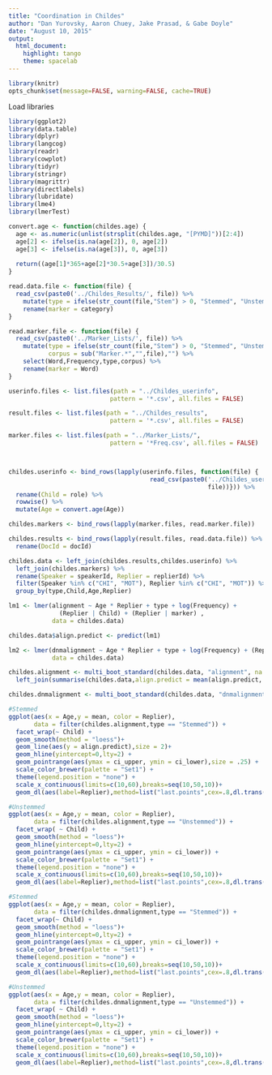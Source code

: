 ```yaml
---
title: "Coordination in Childes"
author: "Dan Yurovsky, Aaron Chuey, Jake Prasad, & Gabe Doyle"
date: "August 10, 2015"
output:
  html_document:
    highlight: tango
    theme: spacelab
---
```

```r
library(knitr)
opts_chunk$set(message=FALSE, warning=FALSE, cache=TRUE)
```

Load libraries
```r
library(ggplot2)
library(data.table)
library(dplyr)
library(langcog)
library(readr)
library(cowplot)
library(tidyr)
library(stringr)
library(magrittr)
library(directlabels)
library(lubridate)
library(lme4)
library(lmerTest)
```

```r
convert.age <- function(childes.age) {
  age <- as.numeric(unlist(strsplit(childes.age, "[PYMD]"))[2:4])
  age[2] <- ifelse(is.na(age[2]), 0, age[2])
  age[3] <- ifelse(is.na(age[3]), 0, age[3])
 
  return((age[1]*365+age[2]*30.5+age[3])/30.5)
}

read.data.file <- function(file) {
  read_csv(paste0('../Childes_Results/', file)) %>%
    mutate(type = ifelse(str_count(file,"Stem") > 0, "Stemmed", "Unstemmed")) %>%
    rename(marker = category)
}

read.marker.file <- function(file) {
  read_csv(paste0('../Marker_Lists/', file)) %>%
    mutate(type = ifelse(str_count(file,"Stem") > 0, "Stemmed", "Unstemmed"),
           corpus = sub("Marker.*","",file),"") %>%
    select(Word,Frequency,type,corpus) %>%
    rename(marker = Word)
}

```

```r
userinfo.files <- list.files(path = "../Childes_userinfo", 
                            pattern = '*.csv', all.files = FALSE)

result.files <- list.files(path = "../Childes_results", 
                            pattern = '*.csv', all.files = FALSE)

marker.files <- list.files(path = "../Marker_Lists/", 
                            pattern = '*Freq.csv', all.files = FALSE)



childes.userinfo <- bind_rows(lapply(userinfo.files, function(file) {
                                       read_csv(paste0('../Childes_userinfo/',
                                                       file))})) %>%
  rename(Child = role) %>%
  rowwise() %>%
  mutate(Age = convert.age(Age))

childes.markers <- bind_rows(lapply(marker.files, read.marker.file))

childes.results <- bind_rows(lapply(result.files, read.data.file)) %>%
  rename(DocId = docId)
```

```r
childes.data <- left_join(childes.results,childes.userinfo) %>%
  left_join(childes.markers) %>%
  rename(Speaker = speakerId, Replier = replierId) %>%
  filter(Speaker %in% c("CHI", "MOT"), Replier %in% c("CHI", "MOT")) %>%
  group_by(type,Child,Age,Replier)
```

```r

lm1 <- lmer(alignment ~ Age * Replier + type + log(Frequency) + 
              (Replier | Child) + (Replier | marker) ,
            data = childes.data)

childes.data$align.predict <- predict(lm1)

lm2 <- lmer(dnmalignment ~ Age * Replier + type + log(Frequency) + (Replier|Child),
            data = childes.data)
```

```r
childes.alignment <- multi_boot_standard(childes.data, "alignment", na.rm = TRUE) %>%
  left_join(summarise(childes.data,align.predict = mean(align.predict, na.rm = TRUE)))

childes.dnmalignment <- multi_boot_standard(childes.data, "dnmalignment", na.rm = TRUE)
```


```r
#Stemmed
ggplot(aes(x = Age,y = mean, color = Replier), 
       data = filter(childes.alignment,type == "Stemmed")) +
  facet_wrap(~ Child) +
  geom_smooth(method = "loess")+
  geom_line(aes(y = align.predict),size = 2)+
  geom_hline(yintercept=0,lty=2) +
  geom_pointrange(aes(ymax = ci_upper, ymin = ci_lower),size = .25) +
  scale_color_brewer(palette = "Set1") +
  theme(legend.position = "none") +
  scale_x_continuous(limits=c(10,60),breaks=seq(10,50,10))+
  geom_dl(aes(label=Replier),method=list("last.points",cex=.8,dl.trans(x=x +.2)))

#Unstemmed
ggplot(aes(x = Age,y = mean, color = Replier), 
       data = filter(childes.alignment,type == "Unstemmed")) +
  facet_wrap( ~ Child) +
  geom_smooth(method = "loess")+
  geom_hline(yintercept=0,lty=2) +
  geom_pointrange(aes(ymax = ci_upper, ymin = ci_lower)) +
  scale_color_brewer(palette = "Set1") +
  theme(legend.position = "none") +
  scale_x_continuous(limits=c(10,60),breaks=seq(10,50,10))+
  geom_dl(aes(label=Replier),method=list("last.points",cex=.8,dl.trans(x=x +.2)))
```

```r
#Stemmed
ggplot(aes(x = Age,y = mean, color = Replier), 
       data = filter(childes.dnmalignment,type == "Stemmed")) +
  facet_wrap(~ Child) +
  geom_smooth(method = "loess")+
  geom_hline(yintercept=0,lty=2) +
  geom_pointrange(aes(ymax = ci_upper, ymin = ci_lower)) +
  scale_color_brewer(palette = "Set1") +
  theme(legend.position = "none") +
  scale_x_continuous(limits=c(10,60),breaks=seq(10,50,10))+
  geom_dl(aes(label=Replier),method=list("last.points",cex=.8,dl.trans(x=x +.2)))

#Unstemmed
ggplot(aes(x = Age,y = mean, color = Replier), 
       data = filter(childes.dnmalignment,type == "Unstemmed")) +
  facet_wrap( ~ Child) +
  geom_smooth(method = "loess")+
  geom_hline(yintercept=0,lty=2) +
  geom_pointrange(aes(ymax = ci_upper, ymin = ci_lower)) +
  scale_color_brewer(palette = "Set1") +
  theme(legend.position = "none") +
  scale_x_continuous(limits=c(10,60),breaks=seq(10,50,10))+
  geom_dl(aes(label=Replier),method=list("last.points",cex=.8,dl.trans(x=x +.2)))
```